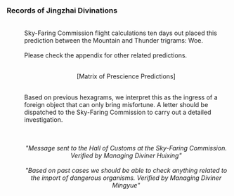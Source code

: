 ===Records of Jingzhai Divinations===
:{{Размер|36|'''[February 23 Divination Report]'''}}
:<br />Sky-Faring Commission flight calculations ten days out placed this prediction between the Mountain and Thunder trigrams: Woe.
:<br />Please check the appendix for other related predictions.
:<br /><div align="center">[Matrix of Prescience Predictions]</div>
:<br />Based on previous hexagrams, we interpret this as the ingress of a foreign object that can only bring misfortune. A letter should be dispatched to the Sky-Faring Commission to carry out a detailed investigation.
:<br />
<div align="center">{{Размер|32|'''[Approval Submission]'''}}
:<br />''"Message sent to the Hall of Customs at the Sky-Faring Commission. Verified by Managing Diviner Huixing"''
:<br />''"Based on past cases we should be able to check anything related to the import of dangerous organisms. Verified by Managing Diviner Mingyue"''</div>
